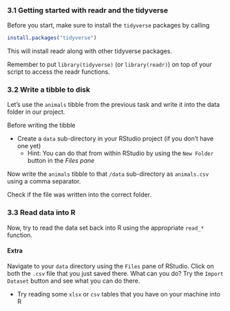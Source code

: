 ### 3.1 Getting started with readr and the tidyverse

Before you start, make sure to install the `tidyverse` packages by calling

```r
install.packages("tidyverse")
```

This will install readr along with other tidyverse packages.

Remember to put `library(tidyverse)` (or `library(readr)`) on top of your script to access the readr functions.

### 3.2 Write a tibble to disk

Let's use the `animals` tibble from the previous task and write it into the data folder in our project.

Before writing the tibble

- Create a `data` sub-directory in your RStudio project (if you don't have one yet)
  - Hint: You can do that from within RStudio by using the `New Folder` button in the *Files pane* 

Now write the `animals` tibble to that `/data` sub-directory as `animals.csv` using a comma separator.

Check if the file was written into the correct folder.

### 3.3 Read data into R

Now, try to read the data set back into R using the appropriate `read_*` function.

#### Extra

Navigate to your `data` directory using the `Files` pane of RStudio.
Click on both the `.csv` file that you just saved there. What can you do? Try the `Import Dataset` button and see what you can do there.

- Try reading some `xlsx` or `csv` tables that you have on your machine into R
